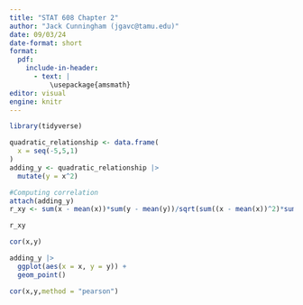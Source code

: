```yaml
---
title: "STAT 608 Chapter 2"
author: "Jack Cunningham (jgavc@tamu.edu)"
date: 09/03/24
date-format: short
format:
  pdf:
    include-in-header:
      - text: |
          \usepackage{amsmath}
editor: visual
engine: knitr
---
```


```r
library(tidyverse)
```

```r
quadratic_relationship <- data.frame(
  x = seq(-5,5,1)
)
adding_y <- quadratic_relationship |> 
  mutate(y = x^2)
```

```r
#Computing correlation
attach(adding_y)
r_xy <- sum(x - mean(x))*sum(y - mean(y))/sqrt(sum((x - mean(x))^2)*sum((y - mean(y))^2))
```

```r
r_xy
```

```r
cor(x,y)
```

```r
adding_y |> 
  ggplot(aes(x = x, y = y)) +
  geom_point()
```

```r
cor(x,y,method = "pearson")
```

